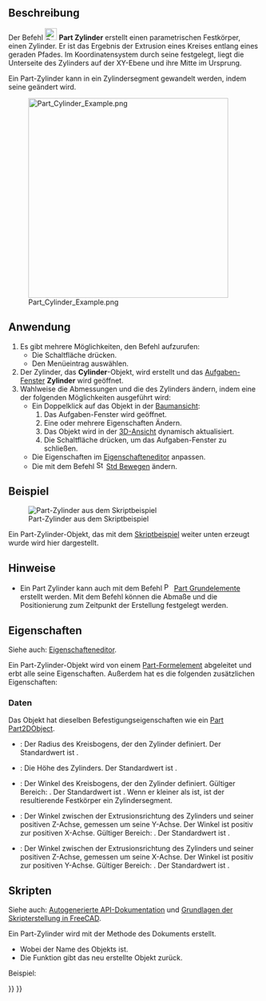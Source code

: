 <languages/>

{{Docnav/de
|[[Part_Box/de|Quader]]
|[[Part_Sphere/de|Kugel]]
|[[Part_Workbench/de|Part]]
|IconL=Part_Box.svg
|IconR=Part_Sphere.svg
|IconC=Workbench_Part.svg
}}

{{GuiCommand/de
|Name=Part Cylinder
|Name/de=Part Zylinder
|MenuLocation=Part → Grundkörper → Zylinder
|Workbenches=[[Part_Workbench/de|Part]]
|SeeAlso=[[Part_Primitives/de|Part Grundelemente]]
}}

<span id="Description"></span>
==Beschreibung==

Der Befehl [[Image:Part_Cylinder.svg|24px]] '''Part Zylinder''' erstellt einen parametrischen Festkörper, einen Zylinder.  Er ist das Ergebnis der Extrusion eines Kreises entlang eines geraden Pfades. Im Koordinatensystem durch seine {{PropertyData/de|Placement}} festgelegt, liegt die Unterseite des Zylinders auf der XY-Ebene und ihre Mitte im Ursprung.

Ein Part-Zylinder kann in ein Zylindersegment gewandelt werden, indem seine {{PropertyData/de|Winkel}} geändert wird.

[[Image:Part_Cylinder_Example.png|400px]]

<span id="Usage"></span>
==Anwendung==

# Es gibt mehrere Möglichkeiten, den Befehl aufzurufen:
#* Die Schaltfläche {{Button|[[Image:Part_Cylinder.svg|16px]] [[Part_Cylinder/de|Zylinder]]}} drücken.
#* Den Menüeintrag {{MenuCommand|Part → Grundkörper → [[Image:Part_Cylinder.svg|16px]] Zylinder}} auswählen.
# Der Zylinder, das '''Cylinder'''-Objekt, wird erstellt und das [[Task_panel/de|Aufgaben-Fenster]] '''Zylinder''' wird geöffnet.
# Wahlweise die Abmessungen und die {{PropertyData/de|Placement}} des Zylinders ändern, indem eine der folgenden Möglichkeiten ausgeführt wird:
#* Ein Doppelklick auf das Objekt in der [[Tree_view/de|Baumansicht]]:
#*# Das Aufgaben-Fenster {{MenuCommand|Geometrische Grundelemente}} wird geöffnet.
#*# Eine oder mehrere Eigenschaften Ändern.
#*# Das Objekt wird in der [[3D_View/de|3D-Ansicht]] dynamisch aktualisiert.
#*# Die Schaltfläche  {{Button|OK}} drücken, um das Aufgaben-Fenster zu schließen.
#* Die Eigenschaften im [[Property_editor/de|Eigenschafteneditor]] anpassen.
#* Die {{PropertyData/de|Placement}} mit dem Befehl [[Image:Std_TransformManip.svg|16px]] [[Std_TransformManip/de|Std Bewegen]] ändern.

<span id="Example"></span>
==Beispiel==

[[Image:Part_Cylinder_Scripting_Example.png|thumb|Part-Zylinder aus dem Skriptbeispiel]]

Ein Part-Zylinder-Objekt, das mit dem [[#Skripten|Skriptbeispiel]] weiter unten erzeugt wurde wird hier dargestellt.

<span id="Notes"></span>
==Hinweise==

* Ein Part Zylinder kann auch mit dem Befehl [[Image:Part_Primitives.svg|16px]] [[Part_Primitives/de|Part Grundelemente]] erstellt werden. Mit dem Befehl können die Abmaße und die Positionierung zum Zeitpunkt der Erstellung festgelegt werden.

<span id="Properties"></span>
==Eigenschaften==

Siehe auch: [[Property_editor/de|Eigenschafteneditor]].

Ein Part-Zylinder-Objekt wird von einem [[Part_Feature/de|Part-Formelement]] abgeleitet und erbt alle seine Eigenschaften. Außerdem hat es die folgenden zusätzlichen Eigenschaften:

<span id="Data"></span>
===Daten===

{{TitleProperty|Attachment}}

Das Objekt hat dieselben Befestigungseigenschaften wie ein [[Part_Part2DObject/de#Daten|Part Part2DObject]].

{{TitleProperty|Cylinder}}

* {{PropertyData/de|Radius|Length}}: Der Radius des Kreisbogens, der den Zylinder definiert. Der Standardwert ist {{Value|2mm}}.
* {{PropertyData/de|Height|Length}}: Die Höhe des Zylinders. Der Standardwert ist {{Value|10 mm}}.
* {{PropertyData/de|Winkel|Angle}}: Der Winkel des Kreisbogens, der den Zylinder definiert. Gültiger Bereich: {{Value|0° &lt; Wert &lt;&#61; 360°}}. Der Standardwert ist {{Value|360°}}. Wenn er kleiner als {{Value|360°}} ist, ist der resultierende Festkörper ein Zylindersegment.

{{TitleProperty|Prism}}

* {{PropertyData/de|First Angle|Angle}}: Der Winkel zwischen der Extrusionsrichtung des Zylinders und seiner positiven Z-Achse, gemessen um seine Y-Achse. Der Winkel ist positiv zur positiven X-Achse. Gültiger Bereich: {{Value|0° &lt;&#61; Wert &lt; 90°}}. Der Standardwert ist {{Value|0°}}. {{Version/de|0.20}}
* {{PropertyData/de|Second Angle|Angle}}: Der Winkel zwischen der Extrusionsrichtung des Zylinders und seiner positiven Z-Achse, gemessen um seine X-Achse. Der Winkel ist positiv zur positiven Y-Achse. Gültiger Bereich: {{Value|0° &lt;&#61; Wert &lt; 90°}}. Der Standardwert ist {{Value|0°}}. {{Version/de|0.20}}

<span id="Scripting"></span>
==Skripten==

Siehe auch: [https://freecad.github.io/SourceDoc/ Autogenerierte API-Dokumentation] und [[FreeCAD_Scripting_Basics/de|Grundlagen der Skripterstellung in FreeCAD]].

Ein Part-Zylinder wird mit der Methode {{incode|addObject()}} des Dokuments erstellt.

{{Code|code=
cylinder = FreeCAD.ActiveDocument.addObject("Part::Cylinder", "myCylinder")
}}

* Wobei {{Incode|"myCylinder"}} der Name des Objekts ist.
* Die Funktion gibt das neu erstellte Objekt zurück.

Beispiel:

{{Code|code=
import FreeCAD as App

doc = App.activeDocument()

cylinder = doc.addObject("Part::Cylinder", "myCylinder")
cylinder.Radius = 10
cylinder.Height = 50
cylinder.Placement = App.Placement(App.Vector(5, 10, 15), App.Rotation(75, 60, 30))

doc.recompute()
}}


{{Docnav/de
|[[Part_Box/de|Quader]]
|[[Part_Sphere/de|Kugel]]
|[[Part_Workbench/de|Part]]
|IconL=Part_Box.svg
|IconR=Part_Sphere.svg
|IconC=Workbench_Part.svg
}}

{{Part_Tools_navi{{#translation:}}}}
{{Userdocnavi{{#translation:}}}}
